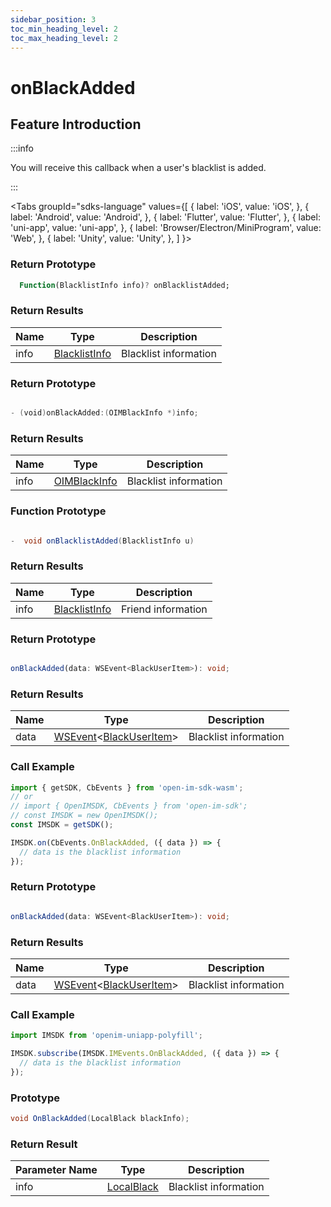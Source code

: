 ```yaml
---
sidebar_position: 3
toc_min_heading_level: 2
toc_max_heading_level: 2
---
```


# onBlackAdded

## Feature Introduction

:::info

You will receive this callback when a user's blacklist is added.

:::

<Tabs
groupId="sdks-language"
values={[
{ label: 'iOS', value: 'iOS', },
{ label: 'Android', value: 'Android', },
{ label: 'Flutter', value: 'Flutter', },
{ label: 'uni-app', value: 'uni-app', },
{ label: 'Browser/Electron/MiniProgram', value: 'Web', },
{ label: 'Unity', value: 'Unity', },
]
}>

<TabItem value="Flutter">

### Return Prototype

```dart showLineNumbers
  Function(BlacklistInfo info)? onBlacklistAdded;
```

### Return Results

| Name | Type                                                  | Description   |
| ---- | ----------------------------------------------------- | ------------- |
| info | [BlacklistInfo](/class/relation/blackInfo.mdx) | Blacklist information |

</TabItem>

<TabItem value="iOS">

### Return Prototype

```swift showLineNumbers

- (void)onBlackAdded:(OIMBlackInfo *)info;

```

### Return Results

| Name | Type                                                 | Description   |
| ---- | ---------------------------------------------------- | ------------- |
| info | [OIMBlackInfo](/class/relation/blackInfo.mdx) | Blacklist information |

</TabItem>

<TabItem value="Android">

### Function Prototype

```Java showLineNumbers

-  void onBlacklistAdded(BlacklistInfo u)

```

### Return Results

| Name | Type                                                  | Description   |
| ---- | ----------------------------------------------------- | ------------- |
| info | [BlacklistInfo](/class/relation/blackInfo.mdx) | Friend information |

</TabItem>

<TabItem value="Web">

### Return Prototype

```ts showLineNumbers

onBlackAdded(data: WSEvent<BlackUserItem>): void;

```

### Return Results

| Name | Type                                                                                           | Description   |
| ---- | ---------------------------------------------------------------------------------------------- | ------------- |
| data | [WSEvent](/class/response.mdx)<[BlackUserItem](/class/relation/blackInfo.mdx)> | Blacklist information |

### Call Example

```js showLineNumbers
import { getSDK, CbEvents } from 'open-im-sdk-wasm';
// or
// import { OpenIMSDK, CbEvents } from 'open-im-sdk';
// const IMSDK = new OpenIMSDK();
const IMSDK = getSDK();

IMSDK.on(CbEvents.OnBlackAdded, ({ data }) => {
  // data is the blacklist information
});
```

</TabItem>

<TabItem value="uni-app">

### Return Prototype

```ts showLineNumbers

onBlackAdded(data: WSEvent<BlackUserItem>): void;

```

### Return Results

| Name | Type                                                                                           | Description   |
| ---- | ---------------------------------------------------------------------------------------------- | ------------- |
| data | [WSEvent](/class/response.mdx)<[BlackUserItem](/class/relation/blackInfo.mdx)> | Blacklist information |

### Call Example

```js showLineNumbers
import IMSDK from 'openim-uniapp-polyfill';

IMSDK.subscribe(IMSDK.IMEvents.OnBlackAdded, ({ data }) => {
  // data is the blacklist information
});
```

</TabItem>

<TabItem value="Unity">

### Prototype

```C# showLineNumbers
void OnBlackAdded(LocalBlack blackInfo);
```

### Return Result

| Parameter Name  | Type                                                  | Description     |
| ---- | ----------------------------------------------------- | -------- |
| info | [LocalBlack](/class/relation/blackInfo.mdx) | Blacklist information |

</TabItem>

</Tabs>